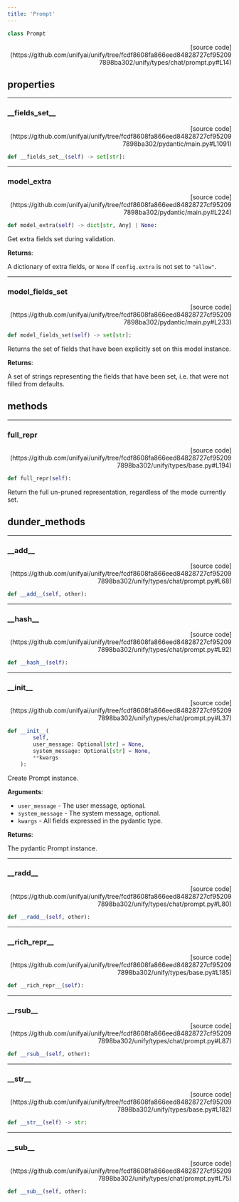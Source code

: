 ```yaml
---
title: 'Prompt'
---
```


```python
class Prompt
```

<p align="right">[source code](https://github.com/unifyai/unify/tree/fcdf8608fa866eed84828727cf952097898ba302/unify/types/chat/prompt.py#L14)</p>



## properties

---

### \_\_fields\_set\_\_

<p align="right">[source code](https://github.com/unifyai/unify/tree/fcdf8608fa866eed84828727cf952097898ba302/pydantic/main.py#L1091)</p>

```python
def __fields_set__(self) -> set[str]:
```



---

### model\_extra

<p align="right">[source code](https://github.com/unifyai/unify/tree/fcdf8608fa866eed84828727cf952097898ba302/pydantic/main.py#L224)</p>

```python
def model_extra(self) -> dict[str, Any] | None:
```

Get extra fields set during validation.

**Returns**:

A dictionary of extra fields, or `None` if `config.extra` is not set to `"allow"`.

---

### model\_fields\_set

<p align="right">[source code](https://github.com/unifyai/unify/tree/fcdf8608fa866eed84828727cf952097898ba302/pydantic/main.py#L233)</p>

```python
def model_fields_set(self) -> set[str]:
```

Returns the set of fields that have been explicitly set on this model instance.

**Returns**:

A set of strings representing the fields that have been set,
i.e. that were not filled from defaults.

## methods

---

### full\_repr

<p align="right">[source code](https://github.com/unifyai/unify/tree/fcdf8608fa866eed84828727cf952097898ba302/unify/types/base.py#L194)</p>

```python
def full_repr(self):
```

Return the full un-pruned representation, regardless of the mode currently set.

## dunder_methods

---

### \_\_add\_\_

<p align="right">[source code](https://github.com/unifyai/unify/tree/fcdf8608fa866eed84828727cf952097898ba302/unify/types/chat/prompt.py#L68)</p>

```python
def __add__(self, other):
```



---

### \_\_hash\_\_

<p align="right">[source code](https://github.com/unifyai/unify/tree/fcdf8608fa866eed84828727cf952097898ba302/unify/types/chat/prompt.py#L92)</p>

```python
def __hash__(self):
```



---

### \_\_init\_\_

<p align="right">[source code](https://github.com/unifyai/unify/tree/fcdf8608fa866eed84828727cf952097898ba302/unify/types/chat/prompt.py#L37)</p>

```python
def __init__(
        self,
        user_message: Optional[str] = None,
        system_message: Optional[str] = None,
        **kwargs
    ):
```

Create Prompt instance.

**Arguments**:

- `user_message` - The user message, optional.
- `system_message` - The system message, optional.
- `kwargs` - All fields expressed in the pydantic type.



**Returns**:

The pydantic Prompt instance.

---

### \_\_radd\_\_

<p align="right">[source code](https://github.com/unifyai/unify/tree/fcdf8608fa866eed84828727cf952097898ba302/unify/types/chat/prompt.py#L80)</p>

```python
def __radd__(self, other):
```



---

### \_\_rich\_repr\_\_

<p align="right">[source code](https://github.com/unifyai/unify/tree/fcdf8608fa866eed84828727cf952097898ba302/unify/types/base.py#L185)</p>

```python
def __rich_repr__(self):
```



---

### \_\_rsub\_\_

<p align="right">[source code](https://github.com/unifyai/unify/tree/fcdf8608fa866eed84828727cf952097898ba302/unify/types/chat/prompt.py#L87)</p>

```python
def __rsub__(self, other):
```



---

### \_\_str\_\_

<p align="right">[source code](https://github.com/unifyai/unify/tree/fcdf8608fa866eed84828727cf952097898ba302/unify/types/base.py#L182)</p>

```python
def __str__(self) -> str:
```



---

### \_\_sub\_\_

<p align="right">[source code](https://github.com/unifyai/unify/tree/fcdf8608fa866eed84828727cf952097898ba302/unify/types/chat/prompt.py#L75)</p>

```python
def __sub__(self, other):
```

